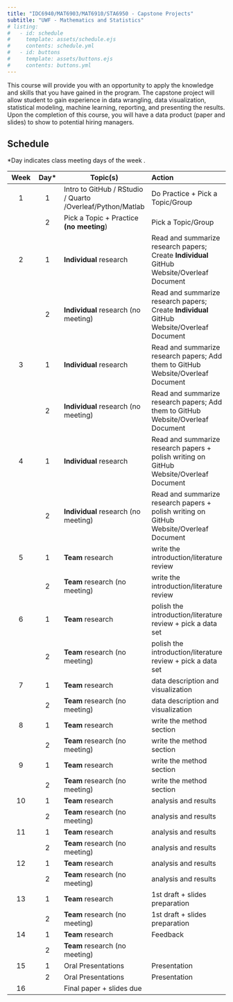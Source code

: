 ```yaml
---
title: "IDC6940/MAT6903/MAT6910/STA6950 - Capstone Projects"
subtitle: "UWF - Mathematics and Statistics"
# listing:
#   - id: schedule
#     template: assets/schedule.ejs
#     contents: schedule.yml
#   - id: buttons
#     template: assets/buttons.ejs
#     contents: buttons.yml
---
```


```{=html}
<!--::: {#buttons}
:::



::: {.callout-note title="Welcome to Week 1 of Stat 999"}
:::

::: {.callout-note title="Welcome to Week 2"}
Things are picking up now.
:::-->
```
This course will provide you with an opportunity to apply the knowledge and skills that you have gained in the program. The capstone project will allow student to gain experience in data wrangling, data visualization, statistical modeling, machine learning, reporting, and presenting the results. Upon the completion of this course, you will have a data product (paper and slides) to show to potential hiring managers.

## Schedule

\*Day indicates class meeting days of the week .

| **Week** | **Day**\* | **Topic(s)**                             | **Action**                                                               |
|:-----------:|:-----------:|-----------------------|:-----------------------|
|    1     |     1     | Intro to GitHub / RStudio / Quarto /Overleaf/Python/Matlab      | Do Practice + Pick a Topic/Group                                         |
|          |     2     | Pick a Topic + Practice **(no meeting**) | Pick a Topic/Group                                                       |
|    2     |     1     | **Individual** research                  | Read and summarize research papers; Create **Individual** GitHub Website/Overleaf Document |
|          |     2     | **Individual** research (no meeting)     | Read and summarize research papers; Create **Individual** GitHub Website/Overleaf Document |
|    3     |     1     | **Individual** research                  | Read and summarize research papers; Add them to GitHub Website/Overleaf Document           |
|          |     2     | **Individual** research (no meeting)     | Read and summarize research papers; Add them to GitHub Website/Overleaf Document          |
|    4     |     1     | **Individual** research                  | Read and summarize research papers + polish writing on GitHub Website/Overleaf Document    |
|          |     2     | **Individual** research (no meeting)     | Read and summarize research papers + polish writing on GitHub Website/Overleaf Document    |
|    5     |     1     | **Team** research                        | write the introduction/literature review                                 |
|          |     2     | **Team** research (no meeting)           | write the introduction/literature review                                 |
|    6     |     1     | **Team** research                        | polish the introduction/literature review + pick a data set              |
|          |     2     | **Team** research (no meeting)           | polish the introduction/literature review + pick a data set              |
|    7     |     1     | **Team** research                        | data description and visualization                                       |
|          |     2     | **Team** research (no meeting)           | data description and visualization                                       |
|    8     |     1     | **Team** research                        | write the method section                                                 |
|          |     2     | **Team** research (no meeting)           | write the method section                                                 |
|    9     |     1     | **Team** research                        | write the method section                                                 |
|          |     2     | **Team** research (no meeting)           | write the method section                                                 |
|    10    |     1     | **Team** research                        | analysis and results                                                     |
|          |     2     | **Team** research (no meeting)           | analysis and results                                                     |
|    11    |     1     | **Team** research                        | analysis and results                                                     |
|          |     2     | **Team** research (no meeting)           | analysis and results                                                     |
|    12    |     1     | **Team** research                        | analysis and results                                                     |
|          |     2     | **Team** research (no meeting)           | analysis and results                                                     |
|    13    |     1     | **Team** research                        | 1st draft + slides preparation                                           |
|          |     2     | **Team** research (no meeting)           | 1st draft + slides preparation                                           |
|    14    |     1     | **Team** research                        | Feedback                                                                 |
|          |     2     | **Team** research (no meeting)           |                                                                          |
|    15    |     1     | Oral Presentations                       | Presentation                                                             |
|          |     2     | Oral Presentations                       | Presentation                                                             |
|    16    |           | Final paper + slides due                 |                                                                          |
